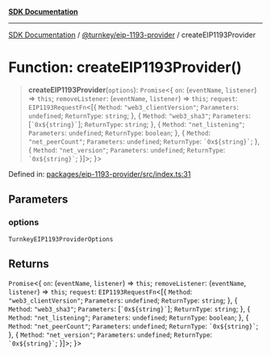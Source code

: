 [**SDK Documentation**](../../../README.mdx)

***

[SDK Documentation](../../../packages.mdx) / [@turnkey/eip-1193-provider](../README.mdx) / createEIP1193Provider

# Function: createEIP1193Provider()

> **createEIP1193Provider**(`options`): `Promise`\<\{ `on`: (`eventName`, `listener`) => `this`; `removeListener`: (`eventName`, `listener`) => `this`; `request`: `EIP1193RequestFn`\<\[\{ `Method`: `"web3_clientVersion"`; `Parameters`: `undefined`; `ReturnType`: `string`; \}, \{ `Method`: `"web3_sha3"`; `Parameters`: \[`` `0x${string}` ``\]; `ReturnType`: `string`; \}, \{ `Method`: `"net_listening"`; `Parameters`: `undefined`; `ReturnType`: `boolean`; \}, \{ `Method`: `"net_peerCount"`; `Parameters`: `undefined`; `ReturnType`: `` `0x${string}` ``; \}, \{ `Method`: `"net_version"`; `Parameters`: `undefined`; `ReturnType`: `` `0x${string}` ``; \}\]\>; \}\>

Defined in: [packages/eip-1193-provider/src/index.ts:31](https://github.com/tkhq/sdk/blob/e1b1a69bdd608320aaf03cc2dbbf68dc0c52b28d/packages/eip-1193-provider/src/index.ts#L31)

## Parameters

### options

`TurnkeyEIP1193ProviderOptions`

## Returns

`Promise`\<\{ `on`: (`eventName`, `listener`) => `this`; `removeListener`: (`eventName`, `listener`) => `this`; `request`: `EIP1193RequestFn`\<\[\{ `Method`: `"web3_clientVersion"`; `Parameters`: `undefined`; `ReturnType`: `string`; \}, \{ `Method`: `"web3_sha3"`; `Parameters`: \[`` `0x${string}` ``\]; `ReturnType`: `string`; \}, \{ `Method`: `"net_listening"`; `Parameters`: `undefined`; `ReturnType`: `boolean`; \}, \{ `Method`: `"net_peerCount"`; `Parameters`: `undefined`; `ReturnType`: `` `0x${string}` ``; \}, \{ `Method`: `"net_version"`; `Parameters`: `undefined`; `ReturnType`: `` `0x${string}` ``; \}\]\>; \}\>
